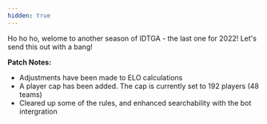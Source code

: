 ```yaml
---
hidden: true
---
```


Ho ho ho, welome to another season of IDTGA - the last one for 2022! Let's send this out with a bang!

**Patch Notes:**

- Adjustments have been made to ELO calculations
- A player cap has been added. The cap is currently set to 192 players (48 teams)
- Cleared up some of the rules, and enhanced searchability with the bot intergration
